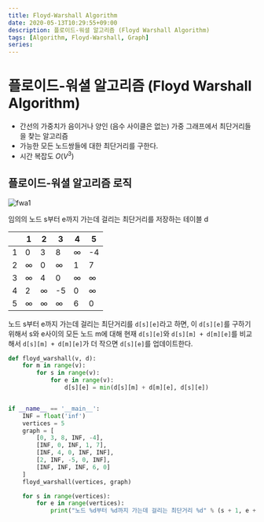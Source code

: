 ```yaml
---
title: Floyd-Warshall Algorithm
date: 2020-05-13T10:29:55+09:00
description: 플로이드-워셜 알고리즘 (Floyd Warshall Algorithm)
tags: [Algorithm, Floyd-Warshall, Graph]
series: 
---
```


# 플로이드-워셜 알고리즘 (Floyd Warshall Algorithm)

- 간선의 가중치가 음이거나 양인 (음수 사이클은 없는) 가중 그래프에서 최단거리들을 찾는 알고리즘
- 가능한 모든 노드쌍들에 대한 최단거리를 구한다.
- 시간 복잡도 $O(V^3)$

## 플로이드-워셜 알고리즘 로직

![fwa1](./fwa1.png)

임의의 노드 s부터 e까지 가는데 걸리는 최단거리를 저장하는 테이블 d

|     | 1        | 2        | 3        | 4        | 5        |
| --- | -------- | -------- | -------- | -------- | -------- |
| 1   | 0        | 3        | 8        | $\infty$ | -4       |
| 2   | $\infty$ | 0        | $\infty$ | 1        | 7        |
| 3   | $\infty$ | 4        | 0        | $\infty$ | $\infty$ |
| 4   | 2        | $\infty$ | -5       | 0        | $\infty$ |
| 5   | $\infty$ | $\infty$ | $\infty$ | 6        | 0        |

노드 s부터 e까지 가는데 걸리는 최단거리를 `d[s][e]`라고 하면, 이 `d[s][e]`를 구하기 위해서 s와 e사이의 모든 노드 m에 대해 현재 `d[s][e]`와 `d[s][m] + d[m][e]`를 비교해서 `d[s][m] + d[m][e]`가 더 작으면 `d[s][e]`를 업데이트한다.

```py
def floyd_warshall(v, d):
    for m in range(v):
        for s in range(v):
            for e in range(v):
                d[s][e] = min(d[s][m] + d[m][e], d[s][e])


if __name__ == '__main__':
    INF = float('inf')
    vertices = 5
    graph = [
        [0, 3, 8, INF, -4],
        [INF, 0, INF, 1, 7],
        [INF, 4, 0, INF, INF],
        [2, INF, -5, 0, INF],
        [INF, INF, INF, 6, 0]
    ]
    floyd_warshall(vertices, graph)

    for s in range(vertices):
        for e in range(vertices):
            print("노드 %d부터 %d까지 가는데 걸리는 최단거리 %d" % (s + 1, e + 1, graph[s][e]))
```
